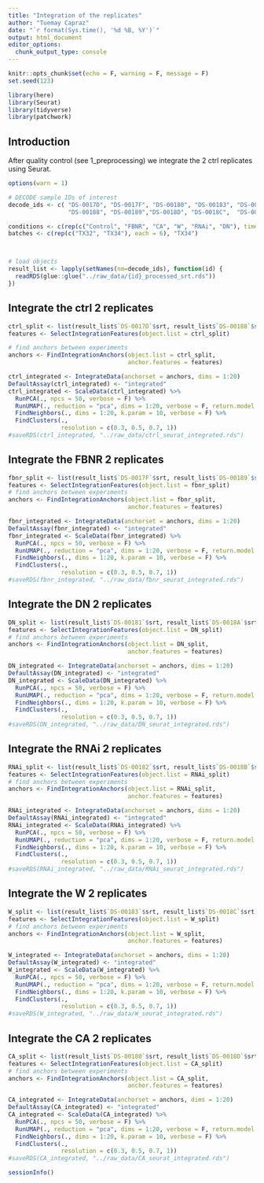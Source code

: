 ```yaml
---
title: "Integration of the replicates"
author: "Tuemay Capraz"
date: "`r format(Sys.time(), '%d %B, %Y')`"
output: html_document
editor_options: 
  chunk_output_type: console
---
```


```r
knitr::opts_chunk$set(echo = F, warning = F, message = F)
set.seed(123)
```


```r
library(here)
library(Seurat)
library(tidyverse)
library(patchwork)
```


## Introduction
After quality control (see 1_preprocessing) we integrate the 2 ctrl replicates using Seurat. 

```r
options(warn = 1)

# DECODE sample IDs of interest
decode_ids <- c( "DS-0017D", "DS-0017F", "DS-00180", "DS-00183", "DS-00182","DS-00181",
                 "DS-00188", "DS-00189","DS-0018D", "DS-0018C",  "DS-0018B", "DS-0018A", "DS-0018E")

conditions <- c(rep(c("Control", "FBNR", "CA", "W", "RNAi", "DN"), times = 2), "arm_CA")
batches <- c(rep(c("TX32", "TX34"), each = 6), "TX34")               



# load objects
result_list <- lapply(setNames(nm=decode_ids), function(id) {
  readRDS(glue::glue("../raw_data/{id}_processed_srt.rds"))
})
```




## Integrate the ctrl 2 replicates

```r
ctrl_split <- list(result_list$`DS-0017D`$srt, result_list$`DS-00188`$srt)
features <- SelectIntegrationFeatures(object.list = ctrl_split)

# find anchors between experiments
anchors <- FindIntegrationAnchors(object.list = ctrl_split,
                                  anchor.features = features)

ctrl_integrated <- IntegrateData(anchorset = anchors, dims = 1:20)
DefaultAssay(ctrl_integrated) <- "integrated"
ctrl_integrated <- ScaleData(ctrl_integrated) %>% 
  RunPCA(., npcs = 50, verbose = F) %>% 
  RunUMAP(., reduction = "pca", dims = 1:20, verbose = F, return.model = TRUE) %>% 
  FindNeighbors(., dims = 1:20, k.param = 10, verbose = F) %>% 
  FindClusters(., 
               resolution = c(0.3, 0.5, 0.7, 1)) 
#saveRDS(ctrl_integrated, "../raw_data/ctrl_seurat_integrated.rds")


```

## Integrate the FBNR 2 replicates

```r
fbnr_split <- list(result_list$`DS-0017F`$srt, result_list$`DS-00189`$srt)
features <- SelectIntegrationFeatures(object.list = fbnr_split)
# find anchors between experiments
anchors <- FindIntegrationAnchors(object.list = fbnr_split,
                                  anchor.features = features)

fbnr_integrated <- IntegrateData(anchorset = anchors, dims = 1:20)
DefaultAssay(fbnr_integrated) <- "integrated"
fbnr_integrated <- ScaleData(fbnr_integrated) %>% 
  RunPCA(., npcs = 50, verbose = F) %>% 
  RunUMAP(., reduction = "pca", dims = 1:20, verbose = F, return.model = TRUE) %>% 
  FindNeighbors(., dims = 1:20, k.param = 10, verbose = F) %>% 
  FindClusters(., 
               resolution = c(0.3, 0.5, 0.7, 1)) 
#saveRDS(fbnr_integrated, "../raw_data/fbnr_seurat_integrated.rds")
```


## Integrate the DN 2 replicates

```r
DN_split <- list(result_list$`DS-00181`$srt, result_list$`DS-0018A`$srt)
features <- SelectIntegrationFeatures(object.list = DN_split)
# find anchors between experiments
anchors <- FindIntegrationAnchors(object.list = DN_split,
                                  anchor.features = features)

DN_integrated <- IntegrateData(anchorset = anchors, dims = 1:20)
DefaultAssay(DN_integrated) <- "integrated"
DN_integrated <- ScaleData(DN_integrated) %>% 
  RunPCA(., npcs = 50, verbose = F) %>% 
  RunUMAP(., reduction = "pca", dims = 1:20, verbose = F, return.model = TRUE) %>% 
  FindNeighbors(., dims = 1:20, k.param = 10, verbose = F) %>% 
  FindClusters(., 
               resolution = c(0.3, 0.5, 0.7, 1)) 
#saveRDS(DN_integrated, "../raw_data/DN_seurat_integrated.rds")
```

## Integrate the RNAi 2 replicates

```r
RNAi_split <- list(result_list$`DS-00182`$srt, result_list$`DS-0018B`$srt)
features <- SelectIntegrationFeatures(object.list = RNAi_split)
# find anchors between experiments
anchors <- FindIntegrationAnchors(object.list = RNAi_split,
                                  anchor.features = features)

RNAi_integrated <- IntegrateData(anchorset = anchors, dims = 1:20)
DefaultAssay(RNAi_integrated) <- "integrated"
RNAi_integrated <- ScaleData(RNAi_integrated) %>% 
  RunPCA(., npcs = 50, verbose = F) %>% 
  RunUMAP(., reduction = "pca", dims = 1:20, verbose = F, return.model = TRUE) %>% 
  FindNeighbors(., dims = 1:20, k.param = 10, verbose = F) %>% 
  FindClusters(., 
               resolution = c(0.3, 0.5, 0.7, 1)) 
#saveRDS(RNAi_integrated, "../raw_data/RNAi_seurat_integrated.rds")
```




## Integrate the W 2 replicates

```r
W_split <- list(result_list$`DS-00183`$srt, result_list$`DS-0018C`$srt)
features <- SelectIntegrationFeatures(object.list = W_split)
# find anchors between experiments
anchors <- FindIntegrationAnchors(object.list = W_split,
                                  anchor.features = features)

W_integrated <- IntegrateData(anchorset = anchors, dims = 1:20)
DefaultAssay(W_integrated) <- "integrated"
W_integrated <- ScaleData(W_integrated) %>% 
  RunPCA(., npcs = 50, verbose = F) %>% 
  RunUMAP(., reduction = "pca", dims = 1:20, verbose = F, return.model = TRUE) %>% 
  FindNeighbors(., dims = 1:20, k.param = 10, verbose = F) %>% 
  FindClusters(., 
               resolution = c(0.3, 0.5, 0.7, 1)) 
#saveRDS(W_integrated, "../raw_data/W_seurat_integrated.rds")
```

## Integrate the CA 2 replicates

```r
CA_split <- list(result_list$`DS-00180`$srt, result_list$`DS-0018D`$srt)
features <- SelectIntegrationFeatures(object.list = CA_split)
# find anchors between experiments
anchors <- FindIntegrationAnchors(object.list = CA_split,
                                  anchor.features = features)

CA_integrated <- IntegrateData(anchorset = anchors, dims = 1:20)
DefaultAssay(CA_integrated) <- "integrated"
CA_integrated <- ScaleData(CA_integrated) %>% 
  RunPCA(., npcs = 50, verbose = F) %>% 
  RunUMAP(., reduction = "pca", dims = 1:20, verbose = F, return.model = TRUE) %>% 
  FindNeighbors(., dims = 1:20, k.param = 10, verbose = F) %>% 
  FindClusters(., 
               resolution = c(0.3, 0.5, 0.7, 1)) 
#saveRDS(CA_integrated, "../raw_data/CA_seurat_integrated.rds")
```

```r
sessionInfo()
```




